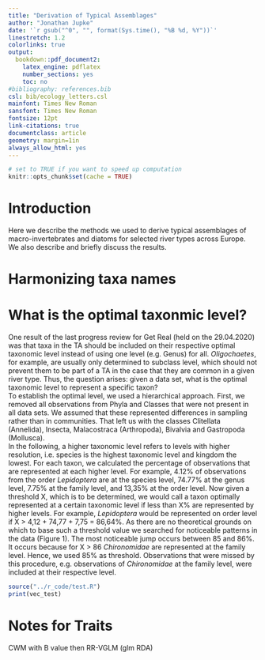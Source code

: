 ```yaml
---
title: "Derivation of Typical Assemblages"
author: "Jonathan Jupke"
date: '`r gsub("^0", "", format(Sys.time(), "%B %d, %Y"))`'
linestretch: 1.2
colorlinks: true
output:
  bookdown::pdf_document2:
    latex_engine: pdflatex
    number_sections: yes
    toc: no
#bibliography: references.bib
csl: bib/ecology_letters.csl
mainfont: Times New Roman
sansfont: Times New Roman
fontsize: 12pt
link-citations: true
documentclass: article
geometry: margin=1in
always_allow_html: yes
---
```


```r
# set to TRUE if you want to speed up computation 
knitr::opts_chunk$set(cache = TRUE)
```

\clearpage

\renewcommand{\baselinestretch}{0.5}\normalsize
\tableofcontents
\renewcommand{\baselinestretch}{1.1}\normalsize

\clearpage
# Introduction 
<!-- ADD TO INTRO  -->
Here we describe the methods we used to derive typical assemblages of macro-invertebrates and diatoms for selected river types across Europe. We also describe and briefly discuss the results.

# Harmonizing taxa names

# What is the optimal taxonmic level? 
One result of the last progress review for Get Real (held on the 29.04.2020) was that taxa in the TA should be included on their respective optimal taxonomic level 
instead of using one level (e.g. Genus) for all. *Oligochaetes*, for example, are usually only determined to subclass level, which should not prevent them to be part of a TA in the case that 
they are common in a given river type. Thus, the question arises: given a data set, what is the optimal taxonomic level to represent a specific taxon?  
To establish the optimal level, we used a hierarchical approach. First, we removed all observations from Phyla and Classes that were not present 
in all data sets. We assumed that these represented differences in sampling rather than in communities. That left us with the classes Clitellata (Annelida), Insecta, Malacostraca (Arthropoda), Bivalvia and Gastropoda (Mollusca).  
In the following, a higher taxonomic level refers to levels with higher resolution, i.e. species is the highest taxonomic level and kingdom the lowest. For each taxon, we calculated the percentage of observations that are represented at each higher level. For example, 4.12\% of observations from the order *Lepidoptera* are at the species level, 74.77\% at the genus level, 7.75\% at the family level, and 13,35\% at the order level. Now given a threshold X, which is to be determined, we would call a taxon optimally represented at a certain taxonomic level if less than X\% are represented by higher levels. For example, *Lepidoptera* would be represented on order level if X > 4,12 + 74,77 + 7,75 = 86,64\%. As there are no theoretical grounds on which to base such a threshold value we searched for noticeable patterns in the data (Figure 1). The most noticeable jump occurs between 85 and 86\%. It occurs because for X > 86 *Chironomidae* are represented at the family level. Hence, we used 85\% as threshold. Observations that were missed by this procedure, e.g. observations of *Chironomidae* at the family level, were included at their respective level.   

```r
source("../r_code/test.R")
print(vec_test)
```
# Notes for Traits 
CWM with B value then RR-VGLM (glm RDA)
